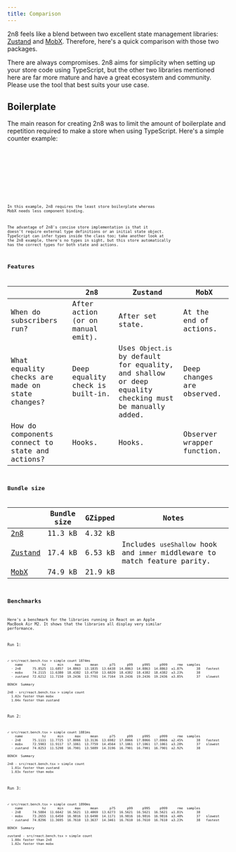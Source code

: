 ```yaml
---
title: Comparison
---
```



2n8 feels like a blend between two excellent state management libraries:
[Zustand](https://zustand.docs.pmnd.rs/) and [MobX](https://mobx.js.org/).
Therefore, here's a quick comparison with those two packages.

<Aside>
  There are always compromises. 2n8 aims for simplicity when setting up your
  store code using TypeScript, but the other two libraries mentioned here are
  far more mature and have a great ecosystem and community. Please use the tool
  that best suits your use case.
</Aside>

## Boilerplate

The main reason for creating 2n8 was to limit the amount of boilerplate and
repetition required to make a store when using TypeScript. Here's a simple
counter example:

<Tabs>
  <TabItem label="2n8">
    <Code showLineNumbers code={counter} lang="tsx" title="Counter.tsx" />
  </TabItem>
  <TabItem label="Zustand">
    <Code showLineNumbers code={zustand} lang="tsx" title="Counter.tsx" />
  </TabItem>
  <TabItem label="MobX">
    <Code showLineNumbers code={mobx} lang="tsx" title="Counter.tsx" />
  </TabItem>
</Tabs>

In this example, 2n8 requires the least store boilerplate whereas MobX needs
less component binding.

The advantage of 2n8's concise store implementation is that it doesn't require
external type definitions or an initial state object. TypeScript can infer types
inside the class too; take another look at the 2n8 example, there's no types in
sight, but this store automatically has the correct types for both state and
actions.

## Features

|                                                 | 2n8                               | Zustand                                                                                                 | MobX                       |
| ----------------------------------------------- | --------------------------------- | ------------------------------------------------------------------------------------------------------- | -------------------------- |
| When do subscribers run?                        | After action (or on manual emit). | After set state.                                                                                        | At the end of actions.     |
| What equality checks are made on state changes? | Deep equality check is built-in.  | Uses `Object.is` by default for equality, and shallow or deep equality checking must be manually added. | Deep changes are observed. |
| How do components connect to state and actions? | Hooks.                            | Hooks.                                                                                                  | Observer wrapper function. |

## Bundle size

|                          | Bundle size | GZipped | Notes                                                                      |
| ------------------------ | ----------- | ------- | -------------------------------------------------------------------------- |
| [2n8][2n8-bench]         | 11.3 kB     | 4.32 kB |                                                                            |
| [Zustand][zustand-bench] | 17.4 kB     | 6.53 kB | Includes `useShallow` hook and `immer` middleware to match feature parity. |
| [MobX][mobx-bench]       | 74.9 kB     | 21.9 kB |                                                                            |

[2n8-bench]:
  https://bundlejs.com/?q=2n8%400.12.1&treeshake=%5B%7BTwoAndEight%2CcreateReactStore%7D%5D
[zustand-bench]:
  https://bundlejs.com/?q=zustand%405.0.3%2Czustand%405.0.3%2Freact%2Fshallow%2Czustand%2Fmiddleware%2Fimmer&treeshake=%5B%7B+create+%7D%5D%2C%5B%7B+useShallow+%7D%5D%2C%5B%7B+immer+%7D%5D
[mobx-bench]:
  https://bundlejs.com/?q=mobx%406.13.5%2Cmobx-react-lite%404.1.0&treeshake=%5B%7BmakeAutoObservable%7D%5D%2C%5B%7Bobserver%7D%5D

## Benchmarks

Here's a benchmark for the libraries running in React on an Apple MacBook Air
M2. It shows that the libraries all display very similar performance.

Run 1:

```
✓ src/react.bench.tsx > simple count 1874ms
    name          hz      min      max     mean      p75      p99     p995     p999     rme  samples
  · 2n8      75.8525  11.6857  14.8863  13.1835  13.6438  14.8863  14.8863  14.8863  ±1.87%       38   fastest
  · mobx     74.2115  11.6380  18.4382  13.4750  13.6820  18.4382  18.4382  18.4382  ±3.23%       38
  · zustand  72.6212  11.7150  19.2436  13.7701  14.7164  19.2436  19.2436  19.2436  ±3.85%       37   slowest

BENCH  Summary

2n8 - src/react.bench.tsx > simple count
  1.02x faster than mobx
  1.04x faster than zustand
```

Run 2:

```
✓ src/react.bench.tsx > simple count 1881ms
    name          hz      min      max     mean      p75      p99     p995     p999     rme  samples
  · 2n8      75.1111  11.7725  17.8066  13.3136  13.6982  17.8066  17.8066  17.8066  ±2.45%       38   fastest
  · mobx     72.5903  11.9117  17.1061  13.7759  14.4564  17.1061  17.1061  17.1061  ±3.28%       37   slowest
  · zustand  74.0253  11.5298  16.7901  13.5089  14.3196  16.7901  16.7901  16.7901  ±2.92%       38

BENCH  Summary

2n8 - src/react.bench.tsx > simple count
  1.01x faster than zustand
  1.03x faster than mobx
```

Run 3:

```
✓ src/react.bench.tsx > simple count 1890ms
    name          hz      min      max     mean      p75      p99     p995     p999     rme  samples
  · 2n8      74.5884  11.6642  16.5621  13.4069  13.6273  16.5621  16.5621  16.5621  ±1.81%       38
  · mobx     73.2655  11.6450  16.9816  13.6490  14.1171  16.9816  16.9816  16.9816  ±3.48%       37   slowest
  · zustand  74.8296  11.3695  16.7610  13.3637  14.3461  16.7610  16.7610  16.7610  ±3.23%       38   fastest

BENCH  Summary

zustand - src/react.bench.tsx > simple count
  1.00x faster than 2n8
  1.02x faster than mobx
```

